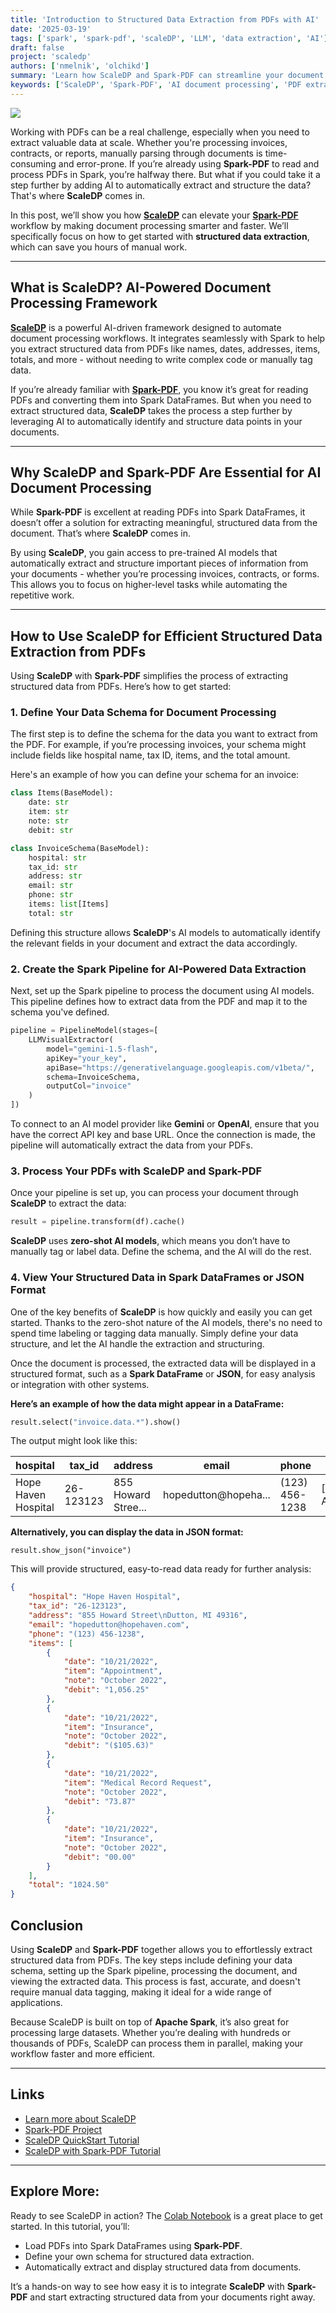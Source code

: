 ```yaml
---
title: 'Introduction to Structured Data Extraction from PDFs with AI'
date: '2025-03-19'
tags: ['spark', 'spark-pdf', 'scaleDP', 'LLM', 'data extraction', 'AI']
draft: false
project: 'scaledp'
authors: ['nmelnik', 'olchikd']
summary: 'Learn how ScaleDP and Spark-PDF can streamline your document processing with AI-powered structured data extraction. Automate workflows and save time today!'
keywords: ['ScaleDP', 'Spark-PDF', 'AI document processing', 'PDF extraction', 'data processing']
---
```

![](/static/images/blog/scaledp/extract-with-scaledp.png)

Working with PDFs can be a real challenge, especially when you need to extract valuable data at scale. Whether you're processing invoices, contracts, or reports, manually parsing through documents is time-consuming and error-prone. If you’re already using **Spark-PDF** to read and process PDFs in Spark, you’re halfway there. But what if you could take it a step further by adding AI to automatically extract and structure the data? That's where **ScaleDP** comes in.

In this post, we’ll show you how [**ScaleDP**](https://stabrise.com/scaledp/) can elevate your [**Spark-PDF**](https://stabrise.com/spark-pdf/) workflow by making document processing smarter and faster. We’ll specifically focus on how to get started with **structured data extraction**, which can save you hours of manual work.

---

## What is ScaleDP? AI-Powered Document Processing Framework

[**ScaleDP**](https://stabrise.com/scaledp/) is a powerful AI-driven framework designed to automate document processing workflows. It integrates seamlessly with Spark to help you extract structured data from PDFs like names, dates, addresses, items, totals, and more - without needing to write complex code or manually tag data.

If you’re already familiar with [**Spark-PDF**](https://stabrise.com/spark-pdf/), you know it’s great for reading PDFs and converting them into Spark DataFrames. But when you need to extract structured data, **ScaleDP** takes the process a step further by leveraging AI to automatically identify and structure data points in your documents.

---

## Why ScaleDP and Spark-PDF Are Essential for AI Document Processing

While **Spark-PDF** is excellent at reading PDFs into Spark DataFrames, it doesn’t offer a solution for extracting meaningful, structured data from the document. That’s where **ScaleDP** comes in.

By using **ScaleDP**, you gain access to pre-trained AI models that automatically extract and structure important pieces of information from your documents - whether you’re processing invoices, contracts, or forms. This allows you to focus on higher-level tasks while automating the repetitive work.

---

## How to Use ScaleDP for Efficient Structured Data Extraction from PDFs

Using **ScaleDP** with **Spark-PDF** simplifies the process of extracting structured data from PDFs. Here’s how to get started:

### 1. Define Your Data Schema for Document Processing

The first step is to define the schema for the data you want to extract from the PDF. For example, if you’re processing invoices, your schema might include fields like hospital name, tax ID, items, and the total amount.

Here's an example of how you can define your schema for an invoice:

```python
class Items(BaseModel):
    date: str
    item: str
    note: str
    debit: str

class InvoiceSchema(BaseModel):
    hospital: str
    tax_id: str
    address: str
    email: str
    phone: str
    items: list[Items]
    total: str
```

Defining this structure allows **ScaleDP**'s AI models to automatically identify the relevant fields in your document and extract the data accordingly.

### 2. Create the Spark Pipeline for AI-Powered Data Extraction

Next, set up the Spark pipeline to process the document using AI models. This pipeline defines how to extract data from the PDF and map it to the schema you've defined.



```python
pipeline = PipelineModel(stages=[
    LLMVisualExtractor(
        model="gemini-1.5-flash",
        apiKey="your_key",
        apiBase="https://generativelanguage.googleapis.com/v1beta/",
        schema=InvoiceSchema,
        outputCol="invoice"
    )
])
```

To connect to an AI model provider like **Gemini** or **OpenAI**, ensure that you have the correct API key and base URL. Once the connection is made, the pipeline will automatically extract the data from your PDFs.

### 3. Process Your PDFs with ScaleDP and Spark-PDF

Once your pipeline is set up, you can process your document through **ScaleDP** to extract the data:


```python
result = pipeline.transform(df).cache()
```

**ScaleDP** uses **zero-shot AI models**, which means you don’t have to manually tag or label data. Define the schema, and the AI will do the rest.

### 4. View Your Structured Data in Spark DataFrames or JSON Format

One of the key benefits of **ScaleDP** is how quickly and easily you can get started. Thanks to the zero-shot nature of the AI models, there's no need to spend time labeling or tagging data manually. Simply define your data structure, and let the AI handle the extraction and structuring.

Once the document is processed, the extracted data will be displayed in a structured format, such as a **Spark DataFrame** or **JSON**, for easy analysis or integration with other systems.

**Here’s an example of how the data might appear in a DataFrame:**

```python
result.select("invoice.data.*").show()
```

The output might look like this:


| hospital           | tax_id   | address            | email                | phone        | items                | total   |
|--------------------|----------|--------------------|----------------------|--------------|----------------------|---------|
| Hope Haven Hospital| 26-123123| 855 Howard Stree...| hopedutton@hopeha... |(123) 456-1238| \[\{10/21/2022, App... | 1024.50 |


**Alternatively, you can display the data in JSON format:**


```
result.show_json("invoice")
```



This will provide structured, easy-to-read data ready for further analysis:



```json
{
    "hospital": "Hope Haven Hospital",
    "tax_id": "26-123123",
    "address": "855 Howard Street\nDutton, MI 49316",
    "email": "hopedutton@hopehaven.com",
    "phone": "(123) 456-1238",
    "items": [
        {
            "date": "10/21/2022",
            "item": "Appointment",
            "note": "October 2022",
            "debit": "1,056.25"
        },
        {
            "date": "10/21/2022",
            "item": "Insurance",
            "note": "October 2022",
            "debit": "($105.63)"
        },
        {
            "date": "10/21/2022",
            "item": "Medical Record Request",
            "note": "October 2022",
            "debit": "73.87"
        },
        {
            "date": "10/21/2022",
            "item": "Insurance",
            "note": "October 2022",
            "debit": "00.00"
        }
    ],
    "total": "1024.50"
}
```




## Conclusion

Using **ScaleDP** and **Spark-PDF** together allows you to effortlessly extract structured data from PDFs. The key steps include defining your data schema, setting up the Spark pipeline, processing the document, and viewing the extracted data. This process is fast, accurate, and doesn't require manual data tagging, making it ideal for a wide range of applications.

Because ScaleDP is built on top of **Apache Spark**, it’s also great for processing large datasets. Whether you’re dealing with hundreds or thousands of PDFs, ScaleDP can process them in parallel, making your workflow faster and more efficient.

---

## Links

- [Learn more about ScaleDP](https://stabrise.com/scaledp/)
- [Spark-PDF Project](https://stabrise.com/spark-pdf/)
- [ScaleDP QuickStart Tutorial](https://colab.research.google.com/github/StabRise/scaledp-tutorials/blob/master/1.QuickStart.ipynb)
- [ScaleDP with Spark-PDF Tutorial](https://colab.research.google.com/github/StabRise/scaledp-tutorials/blob/master/5.WithSparkPdf.ipynb)

---

## Explore More:

Ready to see ScaleDP in action? The [Colab Notebook](https://colab.research.google.com/github/StabRise/scaledp-tutorials/blob/master/5.WithSparkPdf.ipynb) is a great place to get started. In this tutorial, you’ll:

- Load PDFs into Spark DataFrames using **Spark-PDF**.
- Define your own schema for structured data extraction.
- Automatically extract and display structured data from documents.

It’s a hands-on way to see how easy it is to integrate **ScaleDP** with **Spark-PDF** and start extracting structured data from your documents right away.


